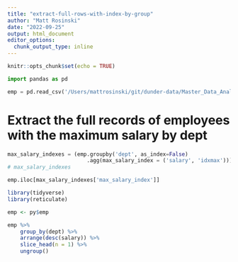 ```yaml
---
title: "extract-full-rows-with-index-by-group"
author: "Matt Rosinski"
date: "2022-09-25"
output: html_document
editor_options: 
  chunk_output_type: inline
---
```


```r
knitr::opts_chunk$set(echo = TRUE)
```

```python
import pandas as pd

emp = pd.read_csv('/Users/mattrosinski/git/dunder-data/Master_Data_Analysis_with_Python_by_Ted_Petrou_20210924/Jupyter Notebooks/data/employee.csv')
```

# Extract the full records of employees with the maximum salary by dept
```python

max_salary_indexes = (emp.groupby('dept', as_index=False)
                         .agg(max_salary_index = ('salary', 'idxmax')))
# max_salary_indexes

emp.iloc[max_salary_indexes['max_salary_index']]

```

```r
library(tidyverse)
library(reticulate)

emp <- py$emp

emp %>% 
    group_by(dept) %>%
    arrange(desc(salary)) %>% 
    slice_head(n = 1) %>% 
    ungroup()
```

